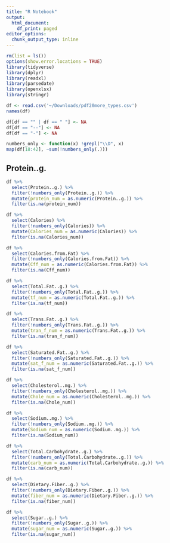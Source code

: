 ```yaml
---
title: "R Notebook"
output:
  html_document:
    df_print: paged
editor_options:
  chunk_output_type: inline
---
```


```r
rm(list = ls())
options(show.error.locations = TRUE)
library(tidyverse)
library(dplyr)
library(readxl)
library(parsedate)
library(openxlsx)
library(stringr)
```


```r
df <- read.csv('~/Downloads/pdf20more_types.csv')
names(df)
```
```r
df[df == "" | df == " "] <- NA
df[df == "--"] <- NA
df[df == "-"] <- NA
```



```r
numbers_only <- function(x) !grepl("\\D", x)
map(df[18:42], ~sum(!numbers_only(.)))
```

## Protein..g.
```r
df %>% 
  select(Protein..g.) %>% 
  filter(!numbers_only(Protein..g.)) %>% 
  mutate(protein_num = as.numeric(Protein..g.)) %>% 
  filter(is.na(protein_num)) 
```




```r
df %>% 
  select(Calories) %>% 
  filter(!numbers_only(Calories)) %>% 
  mutate(Calories_num = as.numeric(Calories)) %>% 
  filter(is.na(Calories_num))
```


```r
df %>% 
  select(Calories.from.Fat) %>% 
  filter(!numbers_only(Calories.from.Fat)) %>% 
  mutate(Cff_num = as.numeric(Calories.from.Fat)) %>% 
  filter(is.na(Cff_num))
```


```r
df %>% 
  select(Total.Fat..g.) %>% 
  filter(!numbers_only(Total.Fat..g.)) %>% 
  mutate(tf_num = as.numeric(Total.Fat..g.)) %>% 
  filter(is.na(tf_num))
```


```r
df %>% 
  select(Trans.Fat..g.) %>% 
  filter(!numbers_only(Trans.Fat..g.)) %>% 
  mutate(tran_f_num = as.numeric(Trans.Fat..g.)) %>% 
  filter(is.na(tran_f_num))
```



```r
df %>% 
  select(Saturated.Fat..g.) %>% 
  filter(!numbers_only(Saturated.Fat..g.)) %>% 
  mutate(sat_f_num = as.numeric(Saturated.Fat..g.)) %>% 
  filter(is.na(sat_f_num))
```



```r
df %>% 
  select(Cholesterol..mg.) %>% 
  filter(!numbers_only(Cholesterol..mg.)) %>% 
  mutate(Chole_num = as.numeric(Cholesterol..mg.)) %>% 
  filter(is.na(Chole_num))
```
```r
df %>% 
  select(Sodium..mg.) %>% 
  filter(!numbers_only(Sodium..mg.)) %>% 
  mutate(Sodium_num = as.numeric(Sodium..mg.)) %>% 
  filter(is.na(Sodium_num))
```


```r
df %>% 
  select(Total.Carbohydrate..g.) %>% 
  filter(!numbers_only(Total.Carbohydrate..g.)) %>% 
  mutate(carb_num = as.numeric(Total.Carbohydrate..g.)) %>% 
  filter(is.na(carb_num))
```


```r
df %>% 
  select(Dietary.Fiber..g.) %>% 
  filter(!numbers_only(Dietary.Fiber..g.)) %>% 
  mutate(fiber_num = as.numeric(Dietary.Fiber..g.)) %>% 
  filter(is.na(fiber_num))
```

```r
df %>% 
  select(Sugar..g.) %>% 
  filter(!numbers_only(Sugar..g.)) %>% 
  mutate(sugar_num = as.numeric(Sugar..g.)) %>% 
  filter(is.na(sugar_num))
```













































